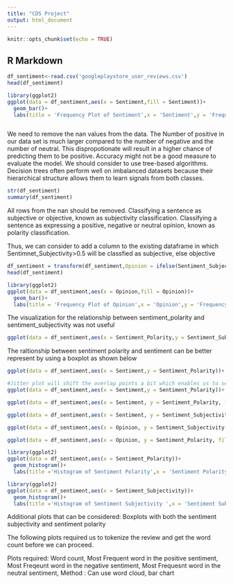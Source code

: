 ---
title: "CDS Project"
output: html_document
---

```{r setup, include=FALSE}
knitr::opts_chunk$set(echo = TRUE)
```

## R Markdown
```{r}
df_sentiment<-read.csv('googleplaystore_user_reviews.csv')
head(df_sentiment)
```

```{r}
library(ggplot2)
ggplot(data = df_sentiment,aes(x = Sentiment,fill = Sentiment))+
  geom_bar()+
  labs(title = 'Frequency Plot of Sentiment',x = 'Sentiment',y = 'Frequency' )
```
```{r}
```
We need to remove the nan values from the data.
The Number of positive in our data set is much larger compared to the number of negative and the number of neutral. This dispropotionate will result in a higher chance of predicting them to be positive. 
Accuracy might not be a good measure to evaluate the model. 
We should consider to use tree-based algorithms. Decision trees often perform well on imbalanced datasets because their hierarchical structure allows them to learn signals from both classes.


```{r}
str(df_sentiment)
summary(df_sentiment)
```
All rows from the nan should be removed. 
Classifying a sentence as subjective or objective, known as subjectivity classification.
Classifying a sentence as expressing a positive, negative or neutral opinion, known as polarity classification.

Thus, we can consider to add a column to the existing dataframe in which  Sentimnet_Subjectivity>0.5 will be classfied as subjective, else objective 
```{r}
df_sentiment = transform(df_sentiment,Opinion = ifelse(Sentiment_Subjectivity>0.5,'Subjective','Objective'))
head(df_sentiment)
```
```{r}
library(ggplot2)
ggplot(data = df_sentiment,aes(x = Opinion,fill = Opinion))+
  geom_bar()+
  labs(title = 'Frequency Plot of Opinion',x = 'Opinion',y = 'Frequency' )
```
The visualization for the relationship between sentiment_polarity and sentiment_subjectivity was not useful 

```{r}
ggplot(data = df_sentiment,aes(x = Sentiment_Polarity,y = Sentiment_Subjectivity))+ geom_point()
```
The raltionship between sentiment polarity and sentiment can be better represent by using a boxplot as shown below
```{r}
ggplot(data = df_sentiment,aes(x = Sentiment,y = Sentiment_Polarity))+ geom_point()
```
```{r}
#Jitter plot will shift the overlap points a bit which enables us to see the actual number of points 
ggplot(data = df_sentiment,aes(x = Sentiment,y = Sentiment_Polarity))+ geom_jitter()
```


```{r}
ggplot(data = df_sentiment,aes(x = Sentiment, y = Sentiment_Polarity, fill = Sentiment))+geom_boxplot()
```

```{r}
ggplot(data = df_sentiment,aes(x = Sentiment, y = Sentiment_Subjectivity, fill = Sentiment))+geom_boxplot()

```

```{r}

ggplot(data = df_sentiment,aes(x = Opinion, y = Sentiment_Subjectivity, fill = Opinion))+geom_boxplot()

```

```{r}
ggplot(data = df_sentiment,aes(x = Opinion, y = Sentiment_Polarity, fill = Opinion))+geom_boxplot()
```
```{r}
library(ggplot2)
ggplot(data = df_sentiment,aes(x = Sentiment_Polarity))+
  geom_histogram()+
  labs(title ='Histogram of Sentiment Polarity',x = 'Sentiment Polarity',y = 'Frequency' )

```
```{r}
library(ggplot2)
ggplot(data = df_sentiment,aes(x = Sentiment_Subjectivity))+
  geom_histogram()+
  labs(title ='Histogram of Sentiment Subjectivity ',x = 'Sentiment Subjectivity',y = 'Frequency' )


```

Additional plots that can be considered: 
Boxplots with both the sentiment subjectivity and sentiment polarity 

The following plots required us to tokenize the review and get the word count before we can proceed. 

Plots required:
Word count,
Most Frequent word in the positive sentiment,
Most Freqeunt word in the negative sentiment,
Most Frequesnt word in the neutral sentiment,
Method : Can use word cloud, bar chart 




